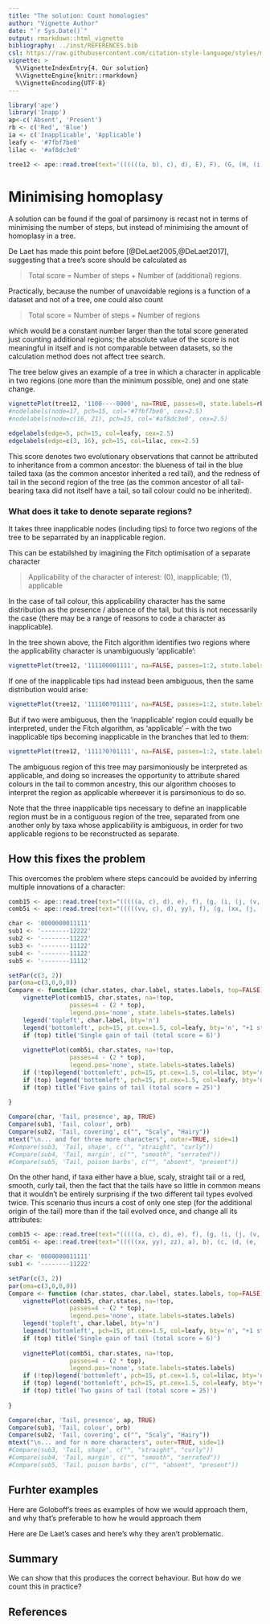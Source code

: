 ```yaml
---
title: "The solution: Count homologies"
author: "Vignette Author"
date: "`r Sys.Date()`"
output: rmarkdown::html_vignette
bibliography: ../inst/REFERENCES.bib
csl: https://raw.githubusercontent.com/citation-style-language/styles/master/apa-old-doi-prefix.csl
vignette: >
  %\VignetteIndexEntry{4. Our solution}
  %\VignetteEngine{knitr::rmarkdown}
  %\VignetteEncoding{UTF-8}
---
```


```R
library('ape')
library('Inapp')
ap<-c('Absent', 'Present')
rb <- c('Red', 'Blue')
ia <- c('Inapplicable', 'Applicable')
leafy <- '#7fbf7be0'
lilac <- '#af8dc3e0'

tree12 <- ape::read.tree(text='((((((a, b), c), d), E), F), (G, (H, (i, (j, (k, l))))));')
```

# Minimising homoplasy

A solution can be found if the goal of parsimony is recast not in terms of minimising the number of steps, but instead of minimising the amount of homoplasy in a tree.

De Laet has made this point before [@DeLaet2005,@DeLaet2017], suggesting that a tree's score should be calculated as 

> Total score = Number of steps + Number of (additional) regions.

Practically, because the number of unavoidable regions is a function of a dataset and not of a tree, one could also count 

> Total score = Number of steps + Number of regions

which would be a constant number larger than the total score generated just counting additional regions; the absolute value of the score is not meaningful in itself and is not comparable between datasets, so the calculation method does not affect tree search.

The tree below gives an example of a tree in which a character in applicable in two regions (one more than the minimum possible, one) and one state change. 

```R

vignettePlot(tree12, '1100----0000', na=TRUE, passes=0, state.labels=rb)
#nodelabels(node=17, pch=15, col='#7fbf7be0', cex=2.5)
#nodelabels(node=c(16, 21), pch=15, col='#af8dc3e0', cex=2.5)

edgelabels(edge=5, pch=15, col=leafy, cex=2.5)
edgelabels(edge=c(3, 16), pch=15, col=lilac, cex=2.5)

```

This score denotes two evolutionary observations that cannot be attributed to inheritance from a common ancestor: the blueness of tail in the blue tailed taxa (as the common ancestor inherited a red tail), and the redness of tail in the second region of the tree (as the common ancestor of all tail-bearing taxa did not itself have a tail, so tail colour could no be inherited).


### What does it take to denote separate regions?

It takes three inapplicable nodes (including tips) to force two regions of the tree to be separrated by an inapplicable region.

This can be estabilshed by imagining the Fitch optimisation of a separate character

> Applicability of the character of interest: (0), inapplicable; (1), applicable

In the case of tail colour, this applicability character has the same distribution as the presence / absence of the tail, but this is not necessarily the case (there may be a range of reasons to code a character as inapplicable).

In the tree shown above, the Fitch algorithm identifies two regions where the applicability character is unambiguously 'applicable':

```R
vignettePlot(tree12, '111100001111', na=FALSE, passes=1:2, state.labels=ia, legend.pos='none')
```

If one of the inapplicable tips had instead been ambiguous, then the same distribution would arise:

```R
vignettePlot(tree12, '111100?01111', na=FALSE, passes=1:2, state.labels=ia, legend.pos='none')
```

But if two were ambiguous, then the 'inapplicable' region could equally be interpreted, under the Fitch algorithm, as 'applicable' -- with the two inapplicable tips becoming inapplicable in the branches that led to them:

```R
vignettePlot(tree12, '1111?0?01111', na=FALSE, passes=1:2, state.labels=ia, legend.pos='none')
```

The ambiguous region of this tree may parsimoniously be interpreted as applicable, and doing so increases the opportunity to attribute shared colours in the tail to common ancestry, this our algorithm chooses to interpret the region as applicable whereever it is parsimonious to do so.

Note that the three inapplicable tips necessary to define an inapplicable region must be in a contiguous region of the tree, separated from one another only by taxa whose applicability is ambiguous, in order for two applicable regions to be reconstructed as separate.

## How this fixes the problem

This overcomes the problem where steps cancould be avoided by inferring multiple innovations of a character:

```R
comb15 <- ape::read.tree(text="(((((a, c), d), e), f), (g, (i, (j, (v, (w, (x, (y, z))))))));")
comb5i <- ape::read.tree(text="(((((vv, c), d), yy), f), (g, (xx, (j, (k, (ww, (m, (n, zz))))))));")

char <- '0000000011111'
sub1 <- '--------12222'
sub2 <- '--------11222'
sub3 <- '--------11122'
sub4 <- '--------11122'
sub5 <- '--------11112'

setPar(c(3, 2))
par(oma=c(3,0,0,0))
Compare <- function (char.states, char.label, states.labels, top=FALSE) {
    vignettePlot(comb15, char.states, na=!top, 
                 passes=4 - (2 * top),
                 legend.pos='none', state.labels=states.labels)
    legend('topleft', char.label, bty='n')
    legend('bottomleft', pch=15, pt.cex=1.5, col=leafy, bty='n', "+1 step")
    if (top) title('Single gain of tail (total score = 6)')
    
    vignettePlot(comb5i, char.states, na=!top, 
                 passes=4 - (2 * top),
                 legend.pos='none', state.labels=states.labels)
    if (!top)legend('bottomleft', pch=15, pt.cex=1.5, col=lilac, bty='n', "+4 regions") 
    if (top) legend('bottomleft', pch=15, pt.cex=1.5, col=leafy, bty='n', "+5 steps") 
    if (top) title('Five gains of tail (total score = 25)')
        
}

Compare(char, 'Tail, presence', ap, TRUE)
Compare(sub1, 'Tail, colour', orb)
Compare(sub2, 'Tail, covering', c("", "Scaly", "Hairy"))
mtext("\n... and for three more characters", outer=TRUE, side=1)
#Compare(sub3, 'Tail, shape', c("", "straight", "curly"))
#Compare(sub4, 'Tail, margin', c("", "smooth", "serrated"))
#Compare(sub5, 'Tail, poison barbs', c("", "absent", "present"))


```

On the other hand, if taxa either have a blue, scaly, straight tail or a red, smooth, curly tail, then the fact that the tails have so little in common means that it wouldn't be entirely surprising if the two different tail types evolved twice.  This scenario thus incurs a cost of only one step (for the additional origin of the tail) more than if the tail evolved once, and change all its attributes:

```R
comb15 <- ape::read.tree(text="(((((a, c), d), e), f), (g, (i, (j, (v, (w, (x, (y, z))))))));")
comb5i <- ape::read.tree(text="(((((xx, yy), zz), a), b), (c, (d, (e, (f, (g, (h, (vv, ww))))))));")

char <- '0000000011111'
sub1 <- '--------11222'

setPar(c(3, 2))
par(oma=c(3,0,0,0))
Compare <- function (char.states, char.label, states.labels, top=FALSE) {
    vignettePlot(comb15, char.states, na=!top, 
                 passes=4 - (2 * top),
                 legend.pos='none', state.labels=states.labels)
    legend('topleft', char.label, bty='n')
    legend('bottomleft', pch=15, pt.cex=1.5, col=leafy, bty='n', "+1 step")
    if (top) title('Single gain of tail (total score = 6)')
    
    vignettePlot(comb5i, char.states, na=!top, 
                 passes=4 - (2 * top),
                 legend.pos='none', state.labels=states.labels)
    if (!top)legend('bottomleft', pch=15, pt.cex=1.5, col=lilac, bty='n', "+1 region") 
    if (top) legend('bottomleft', pch=15, pt.cex=1.5, col=leafy, bty='n', "+2 steps") 
    if (top) title('Two gains of tail (total score = 25)')
        
}

Compare(char, 'Tail, presence', ap, TRUE)
Compare(sub1, 'Tail, colour', orb)
Compare(sub2, 'Tail, covering', c("", "Scaly", "Hairy"))
mtext("\n... and for n more characters", outer=TRUE, side=1)
#Compare(sub3, 'Tail, shape', c("", "straight", "curly"))
#Compare(sub4, 'Tail, margin', c("", "smooth", "serrated"))
#Compare(sub5, 'Tail, poison barbs', c("", "absent", "present"))


```

## Furhter examples

Here are Goloboff's trees as examples of how we would approach them, and why that's preferable to how he would approach them

Here are De Laet's cases and here's why they aren't problematic.


## Summary

<!--
For the first process, denote for each tip whether it has an applicable token, an inapplicable token, or both, and use the standard Fitch algorithm to reconstruct the state of each internal node, reconstructing ambiguous nodes on the uppass as applicable".  (It might not take more than another sentence or two to put this clearly enough that a non-initiated reader could understand it.)
-->

We can show that this produces the correct behaviour.  But how do we count this in practice?


## References
